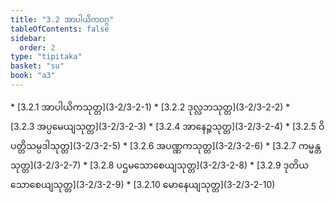 ```yaml
---
title: "3.2 အာပါယိကဝဂ္ဂ"
tableOfContents: false
sidebar:
  order: 2
type: "tipitaka"
basket: "su"
book: "a3"
---
```



<DynamicBreadcrumb />



<TableOfContents book="a3" section="3.2">
* [3.2.1 အာပါယိကသုတ္တ](3-2/3-2-1)
* [3.2.2 ဒုလ္လဘသုတ္တ](3-2/3-2-2)
* [3.2.3 အပ္ပမေယျသုတ္တ](3-2/3-2-3)
* [3.2.4 အာနေဉ္ဇသုတ္တ](3-2/3-2-4)
* [3.2.5 ဝိပတ္တိသမ္ပဒါသုတ္တ](3-2/3-2-5)
* [3.2.6 အပဏ္ဏကသုတ္တ](3-2/3-2-6)
* [3.2.7 ကမ္မန္တသုတ္တ](3-2/3-2-7)
* [3.2.8 ပဌမသောစေယျသုတ္တ](3-2/3-2-8)
* [3.2.9 ဒုတိယသောစေယျသုတ္တ](3-2/3-2-9)
* [3.2.10 မောနေယျသုတ္တ](3-2/3-2-10)
</TableOfContents>